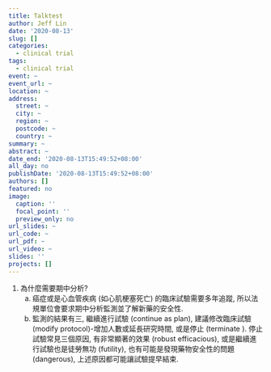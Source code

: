 ```yaml
---
title: Talktest
author: Jeff Lin
date: '2020-08-13'
slug: []
categories:
  - clinical trial
tags:
  - clinical trial
event: ~
event_url: ~
location: ~
address:
  street: ~
  city: ~
  region: ~
  postcode: ~
  country: ~
summary: ~
abstract: ~
date_end: '2020-08-13T15:49:52+08:00'
all_day: no
publishDate: '2020-08-13T15:49:52+08:00'
authors: []
featured: no
image:
  caption: ''
  focal_point: ''
  preview_only: no
url_slides: ~
url_code: ~
url_pdf: ~
url_video: ~
slides: ''
projects: []
---
```



1. 為什麼需要期中分析? 
    a. 癌症或是心血管疾病 (如心肌梗塞死亡) 的臨床試驗需要多年追蹤, 所以法規單位會要求期中分析監測並了解新藥的安全性.
    b. 監測的結果有三, 繼續進行試驗 (continue as plan), 建議修改臨床試驗 (modify protocol)-增加人數或延長研究時間, 或是停止 (terminate ). 停止試驗常見三個原因, 有非常顯著的效果 (robust efficacious), 或是繼續進行試驗也是徒勞無功 (futility), 也有可能是發現藥物安全性的問題 (dangerous), 上述原因都可能讓試驗提早結束.